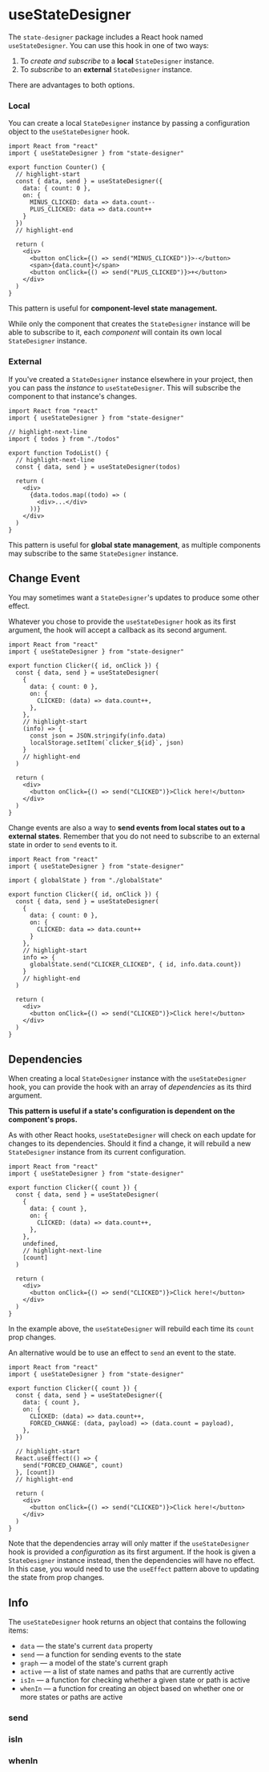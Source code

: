 # useStateDesigner

The `state-designer` package includes a React hook named `useStateDesigner`. You can use this hook in one of two ways:

1. To _create and subscribe_ to a **local** `StateDesigner` instance.
2. To _subscribe_ to an **external** `StateDesigner` instance.

There are advantages to both options.

### Local

You can create a local `StateDesigner` instance by passing a configuration object to the `useStateDesigner` hook.

```tsx
import React from "react"
import { useStateDesigner } from "state-designer"

export function Counter() {
  // highlight-start
  const { data, send } = useStateDesigner({
    data: { count: 0 },
    on: {
      MINUS_CLICKED: data => data.count--
      PLUS_CLICKED: data => data.count++
    }
  })
  // highlight-end

  return (
    <div>
      <button onClick={() => send("MINUS_CLICKED")}>-</button>
      <span>{data.count}</span>
      <button onClick={() => send("PLUS_CLICKED")}>+</button>
    </div>
  )
}
```

This pattern is useful for **component-level state management.**

While only the component that creates the `StateDesigner` instance will be able to subscribe to it, each _component_ will contain its own local `StateDesigner` instance.

### External

If you've created a `StateDesigner` instance elsewhere in your project, then you can pass the _instance_ to `useStateDesigner`. This will subscribe the component to that instance's changes.

```tsx
import React from "react"
import { useStateDesigner } from "state-designer"

// highlight-next-line
import { todos } from "./todos"

export function TodoList() {
  // highlight-next-line
  const { data, send } = useStateDesigner(todos)

  return (
    <div>
      {data.todos.map((todo) => (
        <div>...</div>
      ))}
    </div>
  )
}
```

This pattern is useful for **global state management**, as multiple components may subscribe to the same `StateDesigner` instance.

## Change Event

You may sometimes want a `StateDesigner`'s updates to produce some other effect.

Whatever you chose to provide the `useStateDesigner` hook as its first argument, the hook will accept a callback as its second argument.

```tsx
import React from "react"
import { useStateDesigner } from "state-designer"

export function Clicker({ id, onClick }) {
  const { data, send } = useStateDesigner(
    {
      data: { count: 0 },
      on: {
        CLICKED: (data) => data.count++,
      },
    },
    // highlight-start
    (info) => {
      const json = JSON.stringify(info.data)
      localStorage.setItem(`clicker_${id}`, json)
    }
    // highlight-end
  )

  return (
    <div>
      <button onClick={() => send("CLICKED")}>Click here!</button>
    </div>
  )
}
```

Change events are also a way to **send events from local states out to a external states**. Remember that you do not need to subscribe to an external state in order to `send` events to it.

```tsx
import React from "react"
import { useStateDesigner } from "state-designer"

import { globalState } from "./globalState"

export function Clicker({ id, onClick }) {
  const { data, send } = useStateDesigner(
    {
      data: { count: 0 },
      on: {
        CLICKED: data => data.count++
      }
    },
    // highlight-start
    info => {
      globalState.send("CLICKER_CLICKED", { id, info.data.count})
    }
    // highlight-end
  )

  return (
    <div>
      <button onClick={() => send("CLICKED")}>Click here!</button>
    </div>
  )
}
```

## Dependencies

When creating a local `StateDesigner` instance with the `useStateDesigner` hook, you can provide the hook with an array of _dependencies_ as its third argument.

**This pattern is useful if a state's configuration is dependent on the component's props.**

As with other React hooks, `useStateDesigner` will check on each update for changes to its dependencies. Should it find a change, it will rebuild a new `StateDesigner` instance from its current configuration.

```tsx
import React from "react"
import { useStateDesigner } from "state-designer"

export function Clicker({ count }) {
  const { data, send } = useStateDesigner(
    {
      data: { count },
      on: {
        CLICKED: (data) => data.count++,
      },
    },
    undefined,
    // highlight-next-line
    [count]
  )

  return (
    <div>
      <button onClick={() => send("CLICKED")}>Click here!</button>
    </div>
  )
}
```

In the example above, the `useStateDesigner` will rebuild each time its `count` prop changes.

An alternative would be to use an effect to `send` an event to the state.

```tsx
import React from "react"
import { useStateDesigner } from "state-designer"

export function Clicker({ count }) {
  const { data, send } = useStateDesigner({
    data: { count },
    on: {
      CLICKED: (data) => data.count++,
      FORCED_CHANGE: (data, payload) => (data.count = payload),
    },
  })

  // highlight-start
  React.useEffect(() => {
    send("FORCED_CHANGE", count)
  }, [count])
  // highlight-end

  return (
    <div>
      <button onClick={() => send("CLICKED")}>Click here!</button>
    </div>
  )
}
```

Note that the dependencies array will only matter if the `useStateDesigner` hook is provided a _configuration_ as its first argument. If the hook is given a `StateDesigner` instance instead, then the dependencies will have no effect. In this case, you would need to use the `useEffect` pattern above to updating the state from prop changes.

## Info

The `useStateDesigner` hook returns an object that contains the following items:

- `data` — the state's current `data` property
- `send` — a function for sending events to the state
- `graph` — a model of the state's current graph
- `active` — a list of state names and paths that are currently active
- `isIn` — a function for checking whether a given state or path is active
- `whenIn` — a function for creating an object based on whether one or more states or paths are active

### send

### isIn

### whenIn
